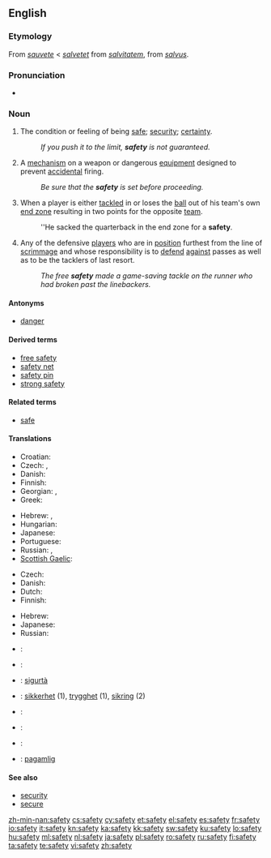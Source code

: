 {{wikipedia|dab=safety (disambiguation)|safety}}
==English==

===Etymology===
From {{etyl|fro}} ''[[sauvete]]'' < ''[[salvetet]]'' from {{etyl|ML.}} ''[[salvitatem]]'', from {{etyl|la}} ''[[salvus]]''.

===Pronunciation===
* {{audio|en-us-safety.ogg|Audio (US)}}

===Noun===
{{wikipedia}}
{{en-noun|safeties|-}}

# The condition or feeling of being [[safe]]; [[security]]; [[certainty]].
#: ''If you push it to the limit, '''safety''' is not guaranteed.''
# {{mechanics}} A [[mechanism]] on a weapon or dangerous [[equipment]] designed to prevent [[accidental]] firing.
#: ''Be sure that the '''safety''' is set before proceeding.''
# {{American football}} When a player is either [[tackled]] in or loses the [[ball]] out of his team's own [[end zone]] resulting in two points for the opposite [[team]].
#: ''He sacked the quarterback in the end zone for a '''safety'''.
# {{American football}} Any of the defensive [[players]] who are in [[position]] furthest from the line of [[scrimmage]] and whose responsibility is to [[defend]] [[against]] passes as well as to be the tacklers of last resort.
#: ''The free '''safety''' made a game-saving tackle on the runner who had broken past the linebackers.''

====Antonyms====
* [[danger]]

====Derived terms====
* [[free safety]]
* [[safety net]]
* [[safety pin]]
* [[strong safety]]

====Related terms====
* [[safe]]

====Translations====
{{trans-top|condition or feeling of being safe}}
* Croatian: {{t-|hr|sigurnost|f}}
* Czech: {{t-|cs|bezpečí|n}}, {{t-|cs|bezpečnost|f}}
* Danish: {{t-|da|sikkerhed|c}}
* Finnish: {{t+|fi|turvallisuus}}
* Georgian: {{t|ka|დაცულობა|tr=dac'uloba|sc=Geor|xs=Georgian}}, {{t|ka|უსაფრთხოება|tr=usap'rt'xoeba|sc=Geor|xs=Georgian}}
* Greek: {{t|el|ασφάλεια|f|tr=asfáleia}}
{{trans-mid}}
* Hebrew: {{t+|he|בטחון|m|tr=bitahon}}, {{t-|he|בטיחות|f|tr=betihut}}
* Hungarian: {{t+|hu|biztonság}}
* Japanese: {{t+|ja|安全|tr=[[あんぜん]], anzen}}
* Portuguese: {{t|pt|segurança|f}}
* Russian: {{t+|ru|безопасность|f|tr=bezopásnost’}}, {{t+|ru|сохранность|f|tr=soxránnost’}}
* [[Scottish Gaelic]]: {{t-|gd|sàbhailteachd|f|xs=Scottish Gaelic}}
{{trans-bottom}}

{{trans-top|mechanism to prevent accidental firing}}
* Czech: {{t-|cs|pojistka|f}}
* Danish: {{t-|da|sikring|c}}
* Dutch: {{t|nl|veiligheidspal}}
* Finnish: {{t+|fi|varmistin}}
{{trans-mid}}
* Hebrew: {{t-|he|נצרה|f|tr=nitsra}}
* Japanese: {{t|ja|安全装置|tr=[[あんぜんそうち]], anzen-sōchi}}
* Russian: {{t+|ru|предохранитель|m|tr=predoxranítel’}}
{{trans-bottom}}

{{checktrans-top}}
* {{ttbc|fr}}: {{t+|fr|sûreté|f}}
* {{ttbc|de}}: {{t+|de|Sicherheit|f}}
* {{ttbc|mt}}: [[sigurtà]] {{f}}
{{trans-mid}}
* {{ttbc|no}}: [[sikkerhet]] (1), [[trygghet]] (1), [[sikring]] {{m}} (2)
* {{ttbc|pl}}: {{t|pl|bezpieczeństwo|n}}
* {{ttbc|es}}: {{t+|es|seguridad|f}}
* {{ttbc|sv}}: {{t|sv|trygghet|c}}
* {{ttbc|Visaya}}: [[pagamlig]]
{{trans-bottom}}

====See also====
* [[security]]
* [[secure]]

[[zh-min-nan:safety]]
[[cs:safety]]
[[cy:safety]]
[[et:safety]]
[[el:safety]]
[[es:safety]]
[[fr:safety]]
[[io:safety]]
[[it:safety]]
[[kn:safety]]
[[ka:safety]]
[[kk:safety]]
[[sw:safety]]
[[ku:safety]]
[[lo:safety]]
[[hu:safety]]
[[ml:safety]]
[[nl:safety]]
[[ja:safety]]
[[pl:safety]]
[[ro:safety]]
[[ru:safety]]
[[fi:safety]]
[[ta:safety]]
[[te:safety]]
[[vi:safety]]
[[zh:safety]]